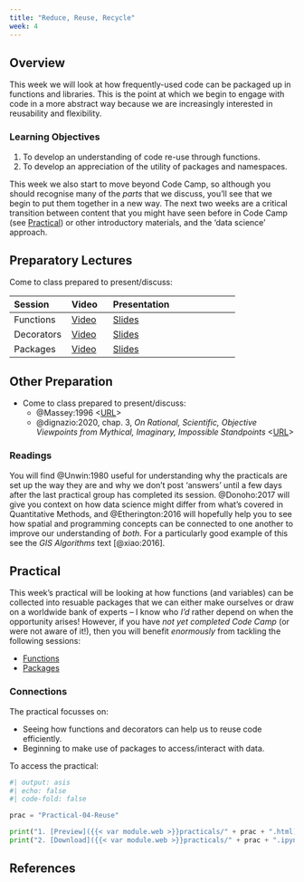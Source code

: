 ```yaml
---
title: "Reduce, Reuse, Recycle"
week: 4
---
```


## Overview

This week we will look at how frequently-used code can be packaged up in functions and libraries. This is the point at which we begin to engage with code in a more abstract way because we are increasingly interested in reusability and flexibility.

::: {.callout-important}

### Learning Objectives

1. To develop an understanding of code re-use through functions.
2. To develop an appreciation of the utility of packages and namespaces.

::: 

This week we also start to move beyond Code Camp, so although you should recognise many of the _parts_ that we discuss,  you'll see that we begin to put them together in a new way. The next two weeks are a critical transition between content that you might have seen before in Code Camp (see [Practical](#practical)) or other introductory materials, and the 'data science' approach.

## Preparatory Lectures

Come to class prepared to present/discuss:

| Session | Video | Presentation    | 
| :------ | :---- | :-------------- | 
| Functions | [Video]({{< var vids.functions >}}) | [Slides](../lectures/{{< meta week >}}.1-Functions.qmd) | 
| Decorators | [Video]({{< var vids.decorators >}}) | [Slides](../lectures/{{< meta week >}}.2-Decorators.qmd) | 
| Packages | [Video]({{< var vids.packages >}}) | [Slides](../lectures/{{< meta week >}}.3-Packages.qmd) | 

## Other Preparation

- Come to class prepared to present/discuss:
  - @Massey:1996 <[URL](https://www.tandfonline.com/doi/abs/10.1080/14702549608554458)>
  - @dignazio:2020, chap. 3, *On Rational, Scientific, Objective Viewpoints from Mythical, Imaginary, Impossible Standpoints* <[URL](https://ucl.primo.exlibrisgroup.com/discovery/fulldisplay?docid=alma9931206723604761&context=L&vid=44UCL_INST:UCL_VU2&lang=en&search_scope=UCLLibraryCatalogue&adaptor=Local%20Search%20Engine&isFrbr=true&tab=UCLLibraryCatalogue&query=any,contains,D%5C%27Ignazio%20Data%20Feminism&sortby=date_d&facet=frbrgroupid,include,9041340239229546206&offset=0)>
  

::: {.callout-tip}
### Readings

You will find @Unwin:1980 useful for understanding why the practicals are set up the way they are and why we don't post 'answers' until a few days after the last practical group has completed its session. @Donoho:2017 will give you context on how data science might differ from what's covered in Quantitative Methods, and @Etherington:2016 will hopefully help you to see how spatial and programming concepts can be connected to one another to improve our understanding of *both*. For a particularly good example of this see the *GIS Algorithms* text [@xiao:2016].

:::

## Practical

This week's practical will be looking at how functions (and variables) can be collected into resuable packages that we can either make ourselves or draw on a worldwide bank of experts -- I know who _I'd_ rather depend on when the opportunity arises! However, if you have *not yet completed Code Camp* (or were not aware of it!), then you will benefit *enormously* from tackling the following sessions:

- [Functions](https://jreades.github.io/code-camp/lessons/Functions.html)
- [Packages](https://jreades.github.io/code-camp/lessons/Functions.html)

::: {.callout-tip}
### Connections

The practical focusses on:

- Seeing how functions and decorators can help us to reuse code efficiently.
- Beginning to make use of packages to access/interact with data.

::: 

To access the practical:

```python
#| output: asis
#| echo: false
#| code-fold: false

prac = "Practical-04-Reuse"

print("1. [Preview]({{< var module.web >}}practicals/" + prac + ".html)")
print("2. [Download]({{< var module.web >}}practicals/" + prac + ".ipynb)")

```

## References
